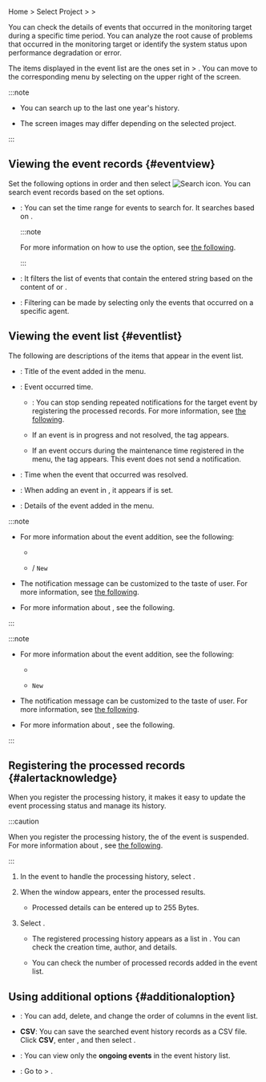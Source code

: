 Home &gt; Select Project &gt; <Cmdname sid="event_statistic" className="uitext" /> &gt; <Cmdname sid="event_history" className="uitext" />

You can check the details of events that occurred in the monitoring target during a specific time period. You can analyze the root cause of problems that occurred in the monitoring target or identify the system status upon performance degradation or error.

<Xclude product='kubernetes,browser,url'><ImgLang img='event-history.png' desc='Event history' /></Xclude>

<InDoc product='kubernetes'><ImgLang img='k8s-event-history.png' desc='Event History' /></InDoc>

<InDoc product='browser'><ImgLang img='browser-event-history.png' desc='Event History' /></InDoc>

<InDoc product='url'><ImgLang img='url-event-history.png' desc='Event History' /></InDoc>

The items displayed in the event list are the ones set in <Cmdname sid="side_event" className="uitext" /> &gt; <Cmdname sid="side_eventSetting" className="uitext" />. You can move to the corresponding menu by selecting <Cmdname sid="event_setting" className="uitext" /> on the upper right of the screen.

:::note

- You can search up to the last one year's history.

- The screen images may differ depending on the selected project.

:::

## Viewing the event records {#eventview}

Set the following options in order and then select ![Search icon](/img/ico-btn-search.png). You can search event records based on the set options.

- <Cmdname sid="time_selector" className="uitext" />: You can set the time range for events to search for. It searches based on <Cmdname sid="event_time" className="uitext" />.

  :::note

  For more information on how to use the <Cmdname sid="time_selector" className="uitext" /> option, see [the following](usage-ui#timeselector).

  :::

- <Cmdname sid="filter" className="uitext" />: It filters the list of events that contain the entered string based on the content of <Cmdname sid="event_title" className="uitext" /> or <Cmdname sid="message" className="uitext" />.

<Xclude product="browser,url">

- <Cmdname sid="agent" className="uitext" />: Filtering can be made by selecting only the events that occurred on a specific agent.

</Xclude>

## Viewing the event list {#eventlist}

The following are descriptions of the items that appear in the event list.

- <Cmdname sid="event_title" className="uitext" />: Title of the event added in the <Cmdname sid="event_setting" className="uitext" /> menu.

- <Cmdname sid="event_time" className="uitext" />: Event occurred time.

  - <Cmdname sid="sms_alert_acknowledge" className="uitext" />: You can stop sending repeated notifications for the target event by registering the processed records. For more information, see [the following](#alertacknowledge).

  - If an event is in progress and not resolved, the <Cmdname sid="in_progress" className="uitext" /> tag appears.

  - <Cmdname sid="sms_maintenance" className="uitext" /> If an event occurs during the maintenance time registered in the menu, the <Cmdname sid="ITM07315" className="uitext" /> tag appears. This event does not send a notification.

- <Cmdname sid="TTL06583" className="uitext" />: Time when the event that occurred was resolved.

<Xclude product="browser,url">

- <Cmdname sid="oname" className="uitext" />: When adding an event in <Cmdname sid="event_setting" className="uitext" />, it appears if <Cmdname sid="TTL07363" className="uitext" /> is set.

</Xclude>

- <Cmdname sid="message" className="uitext" />: Details of the event added in the <Cmdname sid="event_setting" className="uitext" /> menu.

<Xclude product="amazon-cloudwatch,amazon-ecs,aws-log,azure,log,ncloud,oracle-cloud,url,sapase">

:::note

- For more information about the event addition, see the following:

  - [<Cmdname sid="default" />](warning-notice-v2)

  - [<Cmdname sid="metrics" />](metric-warning-notice) / [<Cmdname sid="metrics" />](metric-warning-notice-new) <code className="newfunc">New</code>

- The notification message can be customized to the taste of user. For more information, see [the following](set-notification-message).

- For more information about <Cmdname sid="sms_maintenance" className="uitext" />, see <Link to="../management/maintenance">the following</Link>.

:::

</Xclude>

<InDoc product="sapase">

:::note

- For more information about the event addition, see the following:

  - [<Cmdname sid="default" />](warning-notice-v2)

  - [<Cmdname sid="metrics" />](metric-warning-notice-new) <code className="newfunc">New</code>

- The notification message can be customized to the taste of user. For more information, see [the following](set-notification-message).

- For more information about <Cmdname sid="sms_maintenance" className="uitext" />, see <Link to="../management/maintenance">the following</Link>.

:::

</InDoc>

## Registering the processed records {#alertacknowledge}

When you register the processing history, it makes it easy to update the event processing status and manage its history.

:::caution

When you register the processing history, the <Cmdname sid="TTL06149" className="uitext" /> of the event is suspended. For more information about <Cmdname sid="TTL06149" className="uitext" />, see [the following](set-receive-event#escalation).

:::

1. In the event to handle the processing history, select <Cmdname sid="sms_alert_acknowledge" className="uitext" />.

2. When the <Cmdname sid="sms_alert_acknowledge_add" className="uitext" /> window appears, enter the processed results.

    * Processed details can be entered up to 255 Bytes.

3. Select <Cmdname sid="registration" className="uitext" />.

    * The registered processing history appears as a list in <Cmdname sid="TTL08669" className="uitext" />. You can check the creation time, author, and details.

        <ImgLang img="event-history-add-acknowledge-history.png" desc="Acknowledge detail" />

    * You can check the number of processed records added in the event list.

        <ImgLang img="event-history-add-acknowledge-added.png" desc="Acknowledge" />

## Using additional options {#additionaloption}

- <Cmdname sid="BTN06441" className="uitext" />: You can add, delete, and change the order of columns in the event list.

- **CSV**: You can save the searched event history records as a CSV file. Click **CSV**, enter <Cmdname sid="maximum_csv_lines" className="uitext" />, and then select <Cmdname sid="download" className="uitext" />.

- <Cmdname sid="exclude_resolved_alerts" className="uitext" />: You can view only the **ongoing events** in the event history list.

- <Cmdname sid="event_setting" className="uitext" />: Go to <Cmdname sid="event_statistic" className="uitext" /> &gt; <Cmdname sid="event_setting" className="uitext" />.


<Dbv2dataeditcolumn level={3} />
